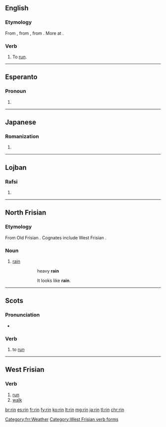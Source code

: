 {{also|Rin|-rin}}
==English==

===Etymology===
From {{etyl|enm|en}} {{term|rinnen|lang=enm}}, from {{etyl|ang|en}} {{term|rinnan||to run|lang=ang}}, from {{etyl|gem-pro|en}} {{m|gem-pro|*rinnaną||to run}}. More at {{l/en|run}}.

===Verb===
{{en-verb|rins|rinning|ran|run}}

# {{context|ambitransitive|dialectal|lang=en}} To [[run]].

----
==Esperanto==

===Pronoun===
{{head|eo|pronoun form}}

# {{eo-form of|ri|n-pron}}

----

==Japanese==

===Romanization===
{{ja-romaji}}

# {{ja-romanization of|りん}}

----

==Lojban==

===Rafsi===
{{jbo-rafsi}}

# {{jbo-rafsi of|krinu}}

----

==North Frisian==

===Etymology===
From Old Frisian {{term|rein|lang=ofs}}.  Cognates include West Frisian {{term|rein|lang=fy}}.

===Noun===
{{head|frr|noun|g=m}}

# {{context|Föhr-Amrum dialect|lang=frr}} [[rain]]
#: {{lang|frr|en smitjenen '''rin'''}}
#:: heavy '''rain'''
#: {{lang|frr|Det liket efter '''rin'''}}
#:: It looks like '''rain'''.

[[Category:frr:Weather]]

----

==Scots==

===Pronunciation===
* {{IPA|/rɪn/|lang=sco}}

===Verb===
{{sco-verb|rins|rinnin|run|run}}

# {{context|South Scots|lang=sco}} to [[run]]

----

==West Frisian==

===Verb===
{{head|fy|verb forms}}

# [[run]]
# [[walk]]

[[Category:West Frisian verb forms]]

[[br:rin]]
[[es:rin]]
[[fr:rin]]
[[fy:rin]]
[[ko:rin]]
[[lt:rin]]
[[mg:rin]]
[[ja:rin]]
[[tl:rin]]
[[chr:rin]]